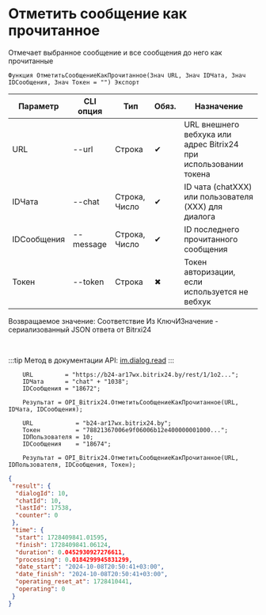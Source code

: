 ﻿---
sidebar_position: 6
---


# Отметить сообщение как прочитанное
 Отмечает выбранное сообщение и все сообщения до него как прочитанные



`Функция ОтметитьСообщениеКакПрочитанное(Знач URL, Знач IDЧата, Знач IDСообщения, Знач Токен = "") Экспорт`

  | Параметр | CLI опция | Тип | Обяз. | Назначение |
  |-|-|-|-|-|
  | URL | --url | Строка | &#x2714; | URL внешнего вебхука или адрес Bitrix24 при использовании токена |
  | IDЧата | --chat | Строка, Число | &#x2714; | ID чата (chatXXX) или пользователя (XXX) для диалога |
  | IDСообщения | --message | Строка, Число | &#x2714; | ID последнего прочитанного сообщения |
  | Токен | --token | Строка | &#x2716; | Токен авторизации, если используется не вебхук |

  
  Возвращаемое значение:   Соответствие Из КлючИЗначение - сериализованный JSON ответа от Bitrxi24

<br/>

:::tip
Метод в документации API: [im.dialog.read](https://dev.1c-bitrix.ru/learning/course/?COURSE_ID=93&LESSON_ID=12053)
:::
<br/>


```bsl title="Пример использования для 1С:Предприятие/OneScript"
    URL         = "https://b24-ar17wx.bitrix24.by/rest/1/1o2...";
    IDЧата      = "chat" + "1038";
    IDСообщения = "18672";

    Результат = OPI_Bitrix24.ОтметитьСообщениеКакПрочитанное(URL, IDЧата, IDСообщения);

    URL            = "b24-ar17wx.bitrix24.by";
    Токен          = "78821367006e9f06006b12e400000001000...";
    IDПользователя = 10;
    IDСообщения    = "18674";

    Результат = OPI_Bitrix24.ОтметитьСообщениеКакПрочитанное(URL, IDПользователя, IDСообщения, Токен);
```
    



```json title="Результат"
{
 "result": {
  "dialogId": 10,
  "chatId": 10,
  "lastId": 17538,
  "counter": 0
 },
 "time": {
  "start": 1728409841.01595,
  "finish": 1728409841.06124,
  "duration": 0.0452930927276611,
  "processing": 0.0184299945831299,
  "date_start": "2024-10-08T20:50:41+03:00",
  "date_finish": "2024-10-08T20:50:41+03:00",
  "operating_reset_at": 1728410441,
  "operating": 0
 }
}
```
